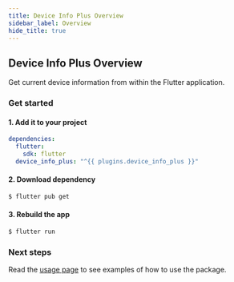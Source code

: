 ```yaml
---
title: Device Info Plus Overview
sidebar_label: Overview
hide_title: true
---
```


## Device Info Plus Overview

Get current device information from within the Flutter application.

### Get started

#### 1. Add it to your project

```yaml {4} title="pubspec.yaml"
dependencies:
  flutter:
    sdk: flutter
  device_info_plus: "^{{ plugins.device_info_plus }}"
```

#### 2. Download dependency

```bash
$ flutter pub get
```

#### 3. Rebuild the app

```bash
$ flutter run
```

### Next steps

Read the [usage page](usage) to see examples of how to use the package.
